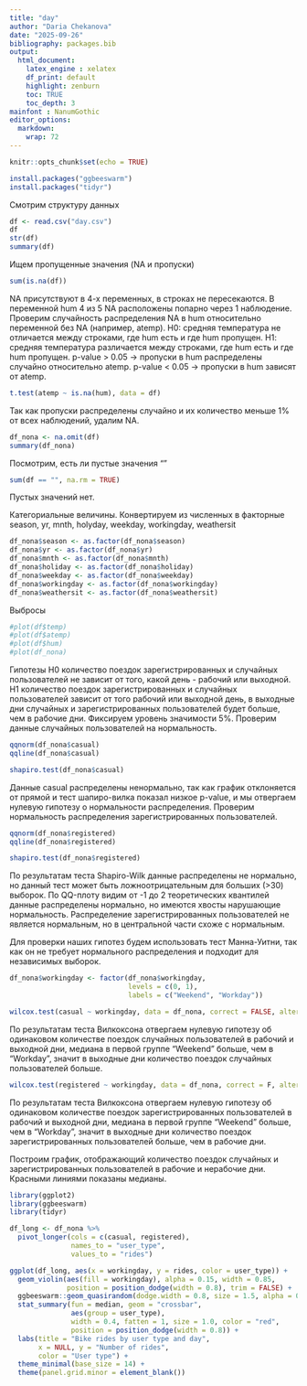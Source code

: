 ```yaml
---
title: "day"
author: "Daria Chekanova"
date: "2025-09-26"
bibliography: packages.bib
output: 
  html_document:
    latex_engine : xelatex
    df_print: default
    highlight: zenburn
    toc: TRUE
    toc_depth: 3
mainfont : NanumGothic    
editor_options: 
  markdown: 
    wrap: 72
---
```

```r
knitr::opts_chunk$set(echo = TRUE)
```
```r
install.packages("ggbeeswarm")
install.packages("tidyr")
```

Смотрим структуру данных
```r
df <- read.csv("day.csv")
df
str(df)
summary(df)
```
Ищем пропущенные значения (NA и пропуски)
```r
sum(is.na(df))
```
NA присутствуют в 4-х переменных, в строках не пересекаются. 
В переменной hum 4 из 5 NA расположены попарно через 1 наблюдение. Проверим случайность распределения NA в hum относительно переменной без NA (например, atemp).
H0: средняя температура не отличается между строками, где hum есть и где hum пропущен.
Н1: средняя температура различается между строками, где hum есть и где hum пропущен.
p-value > 0.05 → пропуски в hum распределены случайно относительно atemp.
p-value < 0.05 → пропуски в hum зависят от atemp.
```r
t.test(atemp ~ is.na(hum), data = df)
```
Так как пропуски распределены случайно и их количество меньше 1% от всех наблюдений, удалим NA.
```r
df_nona <- na.omit(df)
summary(df_nona)
```
Посмотрим, есть ли пустые значения ""
```r
sum(df == "", na.rm = TRUE)
```
Пустых значений нет.

Категориальные величины. Конвертируем из численных в факторные season, yr, mnth, holyday, weekday, workingday, weathersit
```r
df_nona$season <- as.factor(df_nona$season)
df_nona$yr <- as.factor(df_nona$yr)
df_nona$mnth <- as.factor(df_nona$mnth)
df_nona$holiday <- as.factor(df_nona$holiday)
df_nona$weekday <- as.factor(df_nona$weekday)
df_nona$workingday <- as.factor(df_nona$workingday)
df_nona$weathersit <- as.factor(df_nona$weathersit)
```
Выбросы
```r
#plot(df$temp)
#plot(df$atemp)
#plot(df$hum)
#plot(df_nona)

```
Гипотезы
Н0 количество поездок зарегистрированных и случайных пользователей не зависит от того, какой день - рабочий или выходной.
Н1 количество поездок зарегистрированных и случайных пользователей зависит от того рабочий или выходной день, в выходные дни случайных и зарегистрированных пользователей будет больше, чем в рабочие дни.
Фиксируем уровень значимости 5%.
Проверим данные случайных пользователей на нормальность.

```r
qqnorm(df_nona$casual)
qqline(df_nona$casual)
```
```r
shapiro.test(df_nona$casual)
```
Данные casual распределены ненормально, так как график отклоняется от прямой и тест шапиро-вилка показал низкое p-value, и мы отвергаем нулевую гипотезу о нормальности распределения.
Проверим нормальность распределения зарегистрированных пользователей.
```r
qqnorm(df_nona$registered)
qqline(df_nona$registered)
```
```r
shapiro.test(df_nona$registered)
```
По результатам теста Shapiro-Wilk данные распределены не нормально, но данный тест может быть ложноотрицательным для больших (>30) выборок. По QQ-плоту видим от -1 до 2 теоретических квантилей данные распределены нормально, но имеются хвосты нарушающие нормальность. Распределение зарегистрированных пользователей не является нормальным, но в центральной части схоже с нормальным.

Для проверки наших гипотез будем использовать тест Манна-Уитни, так как он не требует нормального распределения и подходит для независимых выборок.

```r
df_nona$workingday <- factor(df_nona$workingday,
                             levels = c(0, 1),
                             labels = c("Weekend", "Workday"))
```

```r
wilcox.test(casual ~ workingday, data = df_nona, correct = FALSE, alternative = "greater")
```

По результатам теста Вилкоксона отвергаем нулевую гипотезу об одинаковом количестве поездок случайных пользователей в рабочий и выходной дни, медиана в первой группе "Weekend" больше, чем в "Workday", значит в выходные дни количество поездок случайных пользователей больше.

```r
wilcox.test(registered ~ workingday, data = df_nona, correct = F, alternative = "greater")
```
По результатам теста Вилкоксона отвергаем нулевую гипотезу об одинаковом количестве поездок зарегистрированных пользователей в рабочий и выходной дни, медиана в первой группе "Weekend" больше, чем в "Workday", значит в выходные дни количество поездок зарегистрированных пользователей больше, чем в рабочие дни.

Построим график, отображающий количество поездок случайных и зарегистрированных пользователей в рабочие и нерабочие дни. Красными линиями показаны медианы.
```r
library(ggplot2)
library(ggbeeswarm)
library(tidyr)

df_long <- df_nona %>%
  pivot_longer(cols = c(casual, registered),
               names_to = "user_type",
               values_to = "rides")

ggplot(df_long, aes(x = workingday, y = rides, color = user_type)) +
  geom_violin(aes(fill = workingday), alpha = 0.15, width = 0.85,
              position = position_dodge(width = 0.8), trim = FALSE) +
  ggbeeswarm::geom_quasirandom(dodge.width = 0.8, size = 1.5, alpha = 0.6) +
  stat_summary(fun = median, geom = "crossbar",
               aes(group = user_type),
               width = 0.4, fatten = 1, size = 1.0, color = "red",
               position = position_dodge(width = 0.8)) +
  labs(title = "Bike rides by user type and day",
       x = NULL, y = "Number of rides",
       color = "User type") +
  theme_minimal(base_size = 14) +
  theme(panel.grid.minor = element_blank())

```
```r

```

```r

```
```r

```

```r

```

```r

```







